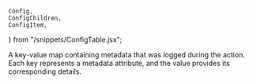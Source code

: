 	Config,
	ConfigChildren,
	ConfigItem,
} from "/snippets/ConfigTable.jsx";

<Config>
	<ConfigItem title="actions.ngrok.log.metadata" type="object">
		<p>
			A key-value map containing metadata that was logged during the action.
			Each key represents a metadata attribute, and the value provides its
			corresponding details.
		</p>
	</ConfigItem>
</Config>
